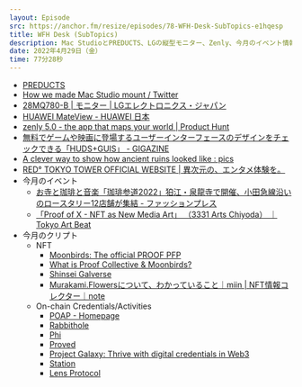 ```yaml
---
layout: Episode
src: https://anchor.fm/resize/episodes/78-WFH-Desk-SubTopics-e1hqesp
title: WFH Desk (SubTopics)
description: Mac StudioとPREDUCTS、LGの縦型モニター、Zenly、今月のイベント情報やクリプト動向など、最近気になったサブトピックスを話しました。
date: 2022年4月29日（金）
time: 77分28秒
---
```


- [PREDUCTS](https://preducts.jp/)
- [How we made Mac Studio mount / Twitter](https://twitter.com/i/events/1513167032627634183)
- [28MQ780-B | モニター | LGエレクトロニクス・ジャパン](https://www.lg.com/jp/monitor/lg-28mq780-b)
- [HUAWEI MateView - HUAWEI 日本](https://consumer.huawei.com/jp/monitors/mateview/)
- [zenly 5.0 - the app that maps your world | Product Hunt](https://www.producthunt.com/posts/zenly-5-0)
- [無料でゲームや映画に登場するユーザーインターフェースのデザインをチェックできる「HUDS+GUIS」 - GIGAZINE](https://gigazine.net/news/20220422-huds-guis/)
- [A clever way to show how ancient ruins looked like : pics](https://www.reddit.com/r/pics/comments/2l2emy/a_clever_way_to_show_how_ancient_ruins_looked_like/)
- [RED° TOKYO TOWER OFFICIAL WEBSITE | 異次元の、エンタメ体験を。](https://tokyotower.red-brand.jp/)
- 今月のイベント
    - [お寺と珈琲と音楽「珈琲参道2022」狛江・泉龍寺で開催、小田急線沿いのロースタリー12店舗が集結 - ファッションプレス](https://www.fashion-press.net/news/87218)
    - [「Proof of X - NFT as New Media Art」 （3331 Arts Chiyoda） ｜Tokyo Art Beat](https://www.tokyoartbeat.com/events/-/2022%2Fproof-of-x-nft-as-new-media-art)
- 今月のクリプト
    - NFT
        - [Moonbirds: The official PROOF PFP](https://moonbirds.xyz/)
        - [What is Proof Collective & Moonbirds?](https://www.apewell.com/post/what-is-proof-collective-moonbirds)
        - [Shinsei Galverse](https://www.galverse.art/)
        - [Murakami.Flowersについて、わかっていること｜miin | NFT情報コレクター｜note](https://note.com/miin_nft/n/nd8ee2ae0973f)
    - On-chain Credentials/Activities
        - [POAP - Homepage](https://poap.xyz/)
        - [Rabbithole](https://rabbithole.gg/)
        - [Phi](https://philand.xyz/)
        - [Proved](https://www.proved.xyz/)
        - [Project Galaxy: Thrive with digital credentials in Web3](https://galaxy.eco/)
        - [Station](https://www.station.express/)
        - [Lens Protocol](https://lens.dev/)
